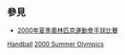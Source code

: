 == 參見 ==
* [[2000年夏季奧林匹克運動會手球比賽|2000年夏季奧林匹克運動會手球比賽]]

[[Category:2000年夏季奧林匹克運動會運動員|Handball]]
[[Category:各年夏季奧林匹克運動會手球運動員|2000 Summer Olympics]]